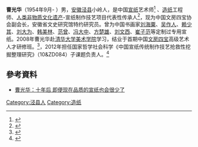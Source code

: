 {{orphan|time=2015-05-21T05:09:51+00:00}}
'''曹光华'''（1954年9月- ）男，[[安徽|安徽]][[泾县|泾县]]小岭人，是中国[[宣纸|宣纸]]艺术师<ref>{{cite web|title=安徽工艺美术概况|url= http://www.ahlib.com/ah/gongyimeishu/mulu.htm|accessdate=2011-04-27|publisher=安徽省图书馆}}</ref> 、[[造纸|造纸]]工程师、[[人类非物质文化遗产|人类非物质文化遗产]]-宣纸制作技艺项目代表性传承人<ref>{{cite news|title=宣纸制作技艺入选联合国非物质文化遗产名录|url=http://www.xuanwww.com/news/ttlm/2012-05/30/content_63925.htm|accessdate=2012-05-30|publisher=中国宣城网|archive-url=https://web.archive.org/web/20130430164118/http://www.xuanwww.com/news/ttlm/2012-05/30/content_63925.htm|archive-date=2013-04-30|dead-url=yes}}</ref>，现为中国文房四宝协会副会长，安徽省文史研究馆特约研究员。曾为中国书画家[[刘海粟|刘海粟]]、[[吴作人|吴作人]]、[[赖少其|赖少其]]、[[刘大为|刘大为]]、[[韩美林|韩美林]]、[[范曾|范曾]]、[[冯大中|冯大中]]、[[方楚雄|方楚雄]]、[[刘文西|刘文西]]、[[崔子范|崔子范]]等定制过专用宣纸。2008年曹光华赴[[清华大学美术学院|清华大学美术学院]]学习，结业于首期中国[[文房四宝|文房四宝]]高级艺术人才研修班。<ref>{{cite news|title=曹光华 简介|url=http://www.zhwhyjy.org/show.asp?id=1422|accessdate=2015-04-27|publisher=中华文化名人堂|deadurl=yes|archiveurl=https://web.archive.org/web/20160304110229/http://www.zhwhyjy.org/show.asp?id=1422|archivedate=2016年3月4日|df=}}</ref>，2012年担任国家哲学社会科学《中国宣纸传统制作技艺抢救性挖掘整理研究》（10&ZD084）子课题负责人。<ref>{{cite web|title=“中国宣纸传统制作技艺研究”课题入选国家社科基金重大招标项目 原发表于《纸和造纸》2011年第03期 |url= http://wuxizazhi.cnki.net/Search/ZHZZ201103043.html |accessdate=2011-04-27|publisher=吾喜杂志 中国知网}}</ref>

==參考資料==
{{reflist}}
<references />
* [http://collection.sina.com.cn/plfx/20140827/1038162755.shtml 曹光华：十年后 即便现在品质的宣纸也会很少了]

[[Category:泾县人|Category:泾县人]]
[[Category:造纸|Category:造纸]]